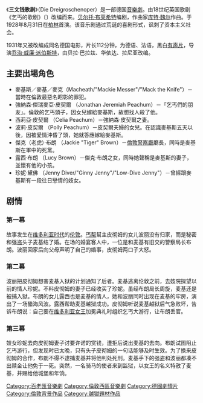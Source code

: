 《'''三文钱歌剧'''》（Die Dreigroschenoper）是一部德国[[音樂劇|音樂劇]]。由18世纪英国歌剧《乞丐的歌剧》〔{{lang|en|The Beggar's Opera}}〕改编而来。[[贝尔托·布莱希特|贝尔托·布莱希特]]编剧，作曲家[[库特·魏尔|库特·魏尔]]作曲。于1928年8月31日在[[柏林|柏林]]首演。该音乐剧通过荒诞的喜剧形式，讽刺了资本主义社会。

1931年又被改编成同名德国电影，片长112分钟，为德语、法语，黑白[[有声片|有声片]]，导演[[乔治·威廉·派伯斯特|乔治·威廉·派伯斯特]]，由贝拉·巴拉兹、华依达、拉尼亚改编。

== 主要出場角色 ==
* 麥基斯／麥基／麥克（Macheath/"Mackie Messer"/"Mack the Knife"）－當時在倫敦最惡名昭彰的罪犯。
* 強納森‧傑瑞麥亞‧皮契爾 （Jonathan Jeremiah Peachum）－「乞丐們的朋友」。倫敦的乞丐頭子，因女兒嫁給麥基斯，故想找人殺了他。
* 西莉亞‧皮契爾 （Celia Peachum）－強納森‧皮契爾之妻。
* 波莉‧皮契爾 （Polly Peachum）－皮契爾夫婦的女兒。在認識麥基斯五天以後，因被愛情沖昏了頭，她就答應嫁給麥基斯。
* 傑克（老虎）‧布朗 （Jackie "Tiger" Brown）－[[倫敦警察廳|倫敦警察廳]]廳長，同時是麥基斯在軍中的死黨。
* 露西‧布朗 （Lucy Brown）－傑克‧布朗之女，同時她聲稱是麥基斯的妻子，並懷有他的小孩。
* 珍妮‧黛佛 （Jenny Diver/"Ginny Jenny"/"Low-Dive Jenny"）－曾經跟麥基斯有一段往日戀情的妓女。

== 剧情 ==
=== 第一幕 ===
故事发生在[[维多利亚时代|维多利亚时代]]的[[伦敦|伦敦]]。[[丐帮|丐帮]]幫主皮彻姆的女儿波丽没有归家，而是秘密和强盗头子麦基结了婚。在场的婚宴客人中，一位是和麦基有旧交的警察局长布朗。波丽回家后向父母声明了自己的婚事，皮彻姆两口子大怒。

=== 第二幕 ===
波丽把皮彻姆想害麦基入狱的计划通知了后者。麦基逃离伦敦之前，去妓院探望以前的情人珍妮。不料皮彻姆的妻子已经收买了珍妮。虽经布朗局长周旋，麦基还是被捕入狱。布朗的女儿露西也是麦基的情人，她和波丽同时出现在麦基的牢房，演出了一场醋海风波。露西帮助麦基越狱成功。皮彻姆听说麦基越狱后气急败坏，告诉布朗说：自己要在[[维多利亚女王|维多利亚女王]]加冕典礼时组织乞丐大游行，让布朗丢官。

=== 第三幕 ===
妓女珍妮去向皮彻姆妻子讨要许诺的赏钱，遭拒后说出麦基的去向。布朗试图阻止乞丐游行，但发现时已太晚，只有头子皮彻姆的一句话能够及时生效。为了换来皮彻姆的合作，布朗不得不逮捕麦基并将他判处死刑。麦基手下的强盗和波丽都凑不出赎金让他免于一死。突然，一名骑马的使者来到监狱，以女王的名义特赦了麦基，并赐给他城堡和年饷。

{{Authority control}}
{{DEFAULTSORT:Dreigroschenoper}}

[[Category:百老匯音樂劇|Category:百老匯音樂劇]]
[[Category:倫敦西區音樂劇|Category:倫敦西區音樂劇]]
[[Category:德國劇情片|Category:德國劇情片]]
[[Category:倫敦背景作品|Category:倫敦背景作品]]
[[Category:越獄題材作品|Category:越獄題材作品]]